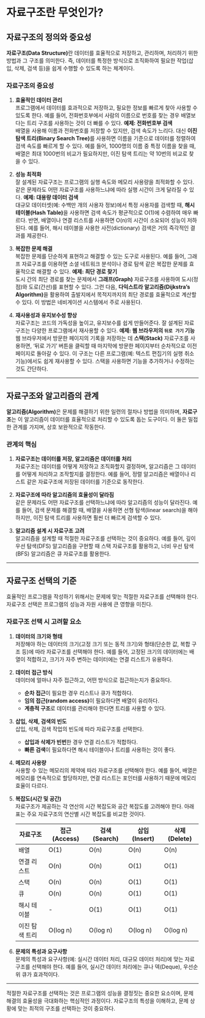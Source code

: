 # 자료구조란 무엇인가?

## 자료구조의 정의와 중요성

**자료구조(Data Structure)**란 데이터를 효율적으로 저장하고, 관리하며, 처리하기 위한 방법과 그 구조를 의미한다. 즉, 데이터를 특정한 방식으로 조직화하여 필요한 작업(삽입, 삭제, 검색 등)을 쉽게 수행할 수 있도록 하는 체계이다.

### 자료구조의 중요성

1. **효율적인 데이터 관리**  
     프로그램에서 데이터를 효과적으로 저장하고, 필요한 정보를 빠르게 찾아 사용할 수 있도록 한다. 예를 들어, 전화번호부에서 사람의 이름으로 번호를 찾는 경우 배열보다는 트리 구조를 사용하는 것이 더 빠를 수 있다.
     **예제: 전화번호부 검색**  
		배열을 사용해 이름과 전화번호를 저장할 수 있지만, 검색 속도가 느리다. 대신 **이진 탐색 트리(Binary Search Tree)**를 사용하면 이름을 기준으로 데이터를 정렬하여 검색 속도를 빠르게 할 수 있다. 예를 들어, 1000명의 이름 중 특정 이름을 찾을 때, 배열은 최대 1000번의 비교가 필요하지만, 이진 탐색 트리는 약 10번의 비교로 찾을 수 있다.
    
2. **성능 최적화**  
     잘 설계된 자료구조는 프로그램의 실행 속도와 메모리 사용량을 최적화할 수 있다. 같은 문제라도 어떤 자료구조를 사용하느냐에 따라 실행 시간이 크게 달라질 수 있다.
     **예제: 대용량 데이터 검색**  
		대규모 데이터셋(예: 수백만 개의 사용자 정보)에서 특정 사용자를 검색할 때, **해시 테이블(Hash Table)**을 사용하면 검색 속도가 평균적으로 O(1)에 수렴하여 매우 빠르다. 반면, 배열이나 연결 리스트를 사용하면 O(n)의 시간이 소요되어 성능이 저하된다. 예를 들어, 해시 테이블을 사용한 사전(dictionary) 검색은 거의 즉각적인 결과를 제공한다.
    
3. **복잡한 문제 해결**  
     복잡한 문제를 단순하게 표현하고 해결할 수 있는 도구로 사용된다. 예를 들어, 그래프 자료구조를 이용하면 소셜 네트워크 분석이나 경로 탐색 같은 복잡한 문제를 효율적으로 해결할 수 있다.
     **예제: 최단 경로 찾기**  
	    도시 간의 최단 경로를 찾는 문제에서 **그래프(Graph)** 자료구조를 사용하여 도시(정점)와 도로(간선)를 표현할 수 있다. 그런 다음, **다익스트라 알고리즘(Dijkstra's Algorithm)**을 활용하여 출발지에서 목적지까지의 최단 경로를 효율적으로 계산할 수 있다. 이 방법은 네비게이션 시스템에서 주로 사용된다.
    
4. **재사용성과 유지보수성 향상**  
     자료구조는 코드의 가독성을 높이고, 유지보수를 쉽게 만들어준다. 잘 설계된 자료구조는 다양한 프로그램에서 재사용할 수 있다.
     **예제: 웹 브라우저의 `뒤로 가기` 기능**  
		웹 브라우저에서 방문한 페이지의 기록을 저장하는 데 **스택(Stack)** 자료구조를 사용하면, '뒤로 가기' 버튼을 클릭할 때 마지막에 방문한 페이지부터 순차적으로 이전 페이지로 돌아갈 수 있다. 이 구조는 다른 프로그램(예: 텍스트 편집기의 실행 취소 기능)에서도 쉽게 재사용할 수 있다. 스택을 사용하면 기능을 추가하거나 수정하는 것도 간단하다.
    

---

## 자료구조와 알고리즘의 관계

**알고리즘(Algorithm)**은 문제를 해결하기 위한 일련의 절차나 방법을 의미하며, **자료구조**는 이 알고리즘이 데이터를 효율적으로 처리할 수 있도록 돕는 도구이다. 이 둘은 밀접한 관계를 가지며, 상호 보완적으로 작동한다.

### 관계의 핵심

1. **자료구조는 데이터를 저장, 알고리즘은 데이터를 처리**  
    자료구조는 데이터를 어떻게 저장하고 조직화할지 결정하며, 알고리즘은 그 데이터를 어떻게 처리하고 조작할지를 결정한다. 예를 들어, 정렬 알고리즘은 배열이나 리스트 같은 자료구조에 저장된 데이터를 기준으로 동작한다.
    
2. **자료구조에 따라 알고리즘의 효율성이 달라짐**  
    같은 문제라도 어떤 자료구조를 선택하느냐에 따라 알고리즘의 성능이 달라진다. 예를 들어, 검색 문제를 해결할 때, 배열을 사용하면 선형 탐색(linear search)을 해야 하지만, 이진 탐색 트리를 사용하면 훨씬 더 빠르게 검색할 수 있다.
    
3. **알고리즘 설계 시 자료구조 고려**  
    알고리즘을 설계할 때 적절한 자료구조를 선택하는 것이 중요하다. 예를 들어, 깊이 우선 탐색(DFS) 알고리즘을 구현할 때 스택 자료구조를 활용하고, 너비 우선 탐색(BFS) 알고리즘은 큐 자료구조를 활용한다.
    

---

## 자료구조 선택의 기준

효율적인 프로그램을 작성하기 위해서는 문제에 맞는 적절한 자료구조를 선택해야 한다. 자료구조 선택은 프로그램의 성능과 자원 사용에 큰 영향을 미친다.

### 자료구조 선택 시 고려할 요소

1. **데이터의 크기와 형태**  
    저장해야 하는 데이터의 크기(고정 크기 또는 동적 크기)와 형태(단순한 값, 복합 구조 등)에 따라 자료구조를 선택해야 한다. 예를 들어, 고정된 크기의 데이터에는 배열이 적합하고, 크기가 자주 변하는 데이터에는 연결 리스트가 유용하다.

1. **데이터 접근 방식**  
    데이터에 얼마나 자주 접근하고, 어떤 방식으로 접근하는지가 중요하다.
    
    - **순차 접근**이 필요한 경우 리스트나 큐가 적합하다.
    - **임의 접근(random access)**이 필요하다면 배열이 유리하다.
    - **계층적 구조**로 데이터를 관리해야 한다면 트리를 사용할 수 있다.

1. **삽입, 삭제, 검색의 빈도**  
    삽입, 삭제, 검색 작업의 빈도에 따라 자료구조를 선택한다.
    
    - **삽입과 삭제가 빈번**한 경우 연결 리스트가 적합하다.
    - **빠른 검색**이 필요하다면 해시 테이블이나 트리를 사용하는 것이 좋다.

1. **메모리 사용량**  
    사용할 수 있는 메모리의 제약에 따라 자료구조를 선택해야 한다. 예를 들어, 배열은 메모리를 연속적으로 할당하지만, 연결 리스트는 포인터를 사용하기 때문에 메모리 효율이 다르다.

1. **복잡도(시간 및 공간)**  
    자료구조가 제공하는 각 연산의 시간 복잡도와 공간 복잡도를 고려해야 한다. 아래 표는 주요 자료구조의 연산별 시간 복잡도를 비교한 것이다.    
    
	|자료구조|접근 (Access)|검색 (Search)|삽입 (Insert)|삭제 (Delete)|
	|---|---|---|---|---|
	|배열|O(1)|O(n)|O(n)|O(n)|
	|연결 리스트|O(n)|O(n)|O(1)|O(1)|
	|스택|O(n)|O(n)|O(1)|O(1)|
	|큐|O(n)|O(n)|O(1)|O(1)|
	|해시 테이블|-|O(1)|O(1)|O(1)|
	|이진 탐색 트리|O(log n)|O(log n)|O(log n)|O(log n)|

6. **문제의 특성과 요구사항**  
    문제의 특성과 요구사항(예: 실시간 데이터 처리, 대규모 데이터 처리)에 맞는 자료구조를 선택해야 한다. 예를 들어, 실시간 데이터 처리에는 큐나 덱(Deque), 우선순위 큐가 효과적이다.

---

적절한 자료구조를 선택하는 것은 프로그램의 성능을 결정짓는 중요한 요소이며, 문제 해결의 효율성을 극대화하는 핵심적인 과정이다. 자료구조의 특성을 이해하고, 문제 상황에 맞는 최적의 구조를 선택하는 것이 중요하다.